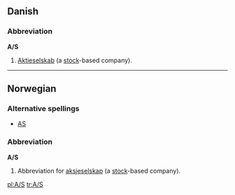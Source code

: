 {{see|Appendix:Variations of "as"}}
==Danish==

===Abbreviation===
'''A/S'''

# {{law}} [[Aktieselskab]] (a [[stock]]-based company).

----

==Norwegian==

===Alternative spellings===
*[[AS]]

===Abbreviation===
'''A/S'''

# {{law}} Abbreviation for [[aksjeselskap]] (a [[stock]]-based company).

[[pl:A/S]]
[[tr:A/S]]